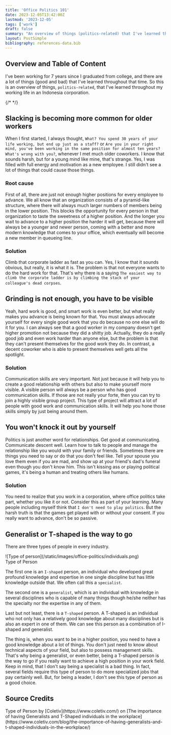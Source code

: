 ```yaml
---
title: 'Office Politics 101'
date: 2023-12-05T13:42:00Z
lastmod: '2023-12-05'
tags: ['work']
draft: false
summary: "An overview of things (politics-related) that I've learned throughout the working life in an Indonesia's corporation"
layout: PostSimple
bibliography: references-data.bib
---
```


## Overview and Table of Content

I've been working for 7 years since I graduated from college, and there are a lot of things (good and bad) that I've learned throughout that time.
So this is an overview of things, `politics-related`, that I've learned throughout my working life in an Indonesia corporation.

{/* <TOCInline toc={props.toc} exclude="Overview" toHeading={2} /> */}

<TOCInline toc={props.toc} asDisclosure toHeading={2} />

## Slacking is becoming more common for older workers

When I first started, I always thought, `What? You spend 30 years of your life working, but end up just as a staff?` or `Are you in your right mind, you've been working in the same position for almost ten years? What's wrong with you?`, whenever I met much older coworkers. I know that sounds harsh, but for a young mind like mine, that's strange. Yes, I was filled with full energy and motivation as a new employee. I still didn't see a lot of things that could cause those things.

### Root cause

First of all, there are just not enough higher positions for every employee to advance. We all know that an organization consists of a pyramid-like structure, where there will always much larger numbers of members being in the lower position. This blocks the opportunity for every person in that organization to taste the sweetness of a higher position. And the longer you wait to advance to a higher position the harder it will get, because there will always be a younger and newer person, coming with a better and more modern knowledge that comes to your office, which eventually will become a new member in queueing line.

### Solution

Climb that corporate ladder as fast as you can. Yes, I know that it sounds obvious, but really, it is what it is. The problem is that not everyone wants to do the hard work for that. That's why there is a saying `The easiest way to climb the corporate ladder is by climbing the stack of your colleague's dead corpses`.

## Grinding is not enough, you have to be visible

Yeah, hard work is good, and smart work is even better, but what really makes you advance is being known for that. You must always advocate yourself for every single good work that you do because no one else will do it for you. I can always see that a good worker in my company doesn't get higher promotion not because they did a shitty job. Actually, they do a really good job and even work harder than anyone else, but the problem is that they can't present themselves for the good work they do. In contrast, a decent coworker who is able to present themselves well gets all the spotlight.

### Solution

Communication skills are very important. Not just because it will help you to create a good relationship with others but also to make yourself more visible. A visible person will always be a person who has good communication skills. If those are not really your forte, then you can try to join a highly visible group project. This type of project will attract a lot of people with good work and communication skills. It will help you hone those skills simply by just being around them.

## You won't knock it out by yourself

Politics is just another word for relationships. Get good at communicating. Communicate descent well. Learn how to talk to people and manage the relationship like you would with your family or friends. Sometimes there are things you need to say or do that you don't feel like. Tell your spouse you love them even if you are mad, and show up at your friend's dad's funeral even though you don't know him. This isn't kissing ass or playing political games, it's being a human and treating others like humans.

### Solution

You need to realize that you work in a corporation, where office politics take part, whether you like it or not. Consider this as part of your learning. Many people including myself think that `I don't need to play politics`. But the harsh truth is that the games get played with or without your consent. If you really want to advance, don't be so passive.

## Generalist or T-shaped is the way to go

There are three types of people in every industry.

<div className="my-1 w-full overflow-hidden ">
  ![Type of person](/static/images/office-politics/individuals.png)
  <div className="mb-8 grid place-items-center font-bold">Type of Person</div>
</div>

The first one is an `I-shaped` person, an individual who developed great profound knowledge and expertise in one single discipline but has little knowledge outside that. We often call this a `specialist`.

The second one is a `generalist`, which is an individual with knowledge in several disciplines who is capable of many things though he/she neither has the specialty nor the expertise in any of them.

Last but not least, there is a `T-shaped` person. A T-shaped is an individual who not only has a relatively good knowledge about many disciplines but is also an expert in one of them. We can see this person as a combination of I-shaped and generalist.

The thing is, when you want to be in a higher position, you need to have a good knowledge about a lot of things. You don't just need to know about technical aspects of your field, but also to possess management skills. That's why being a generalist, or even better, being a T-shaped person is the way to go if you really want to achieve a high position in your work field. Keep in mind, that I don't say being a specialist is a bad thing. In fact, several fields require this type of person to do more specialized jobs that pay certainly well. But, for being a leader, I don't see this type of person as a good choice.

## Source Credits

<div>
  Type of Person by [Coletiv](https://www.coletiv.com/) on [The importance of having Generalists and
  T-Shaped individuals in the
  workplace](https://www.coletiv.com/blog/the-importance-of-having-generalists-and-t-shaped-individuals-in-the-workplace/)
</div>
